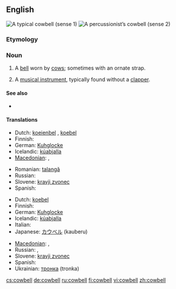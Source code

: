 ==English==
[[Image:Cowbell-2.jpg|thumb|right|A typical cowbell (sense 1)]]
[[Image:Koebel.jpg|thumb|right|A percussionist’s cowbell (sense 2)]]

===Etymology===
{{compound|cow|bell}}

===Noun===
{{en-noun}}

# A [[bell]] worn by [[cow]]s; sometimes with an ornate strap.
# {{musici}} A [[musical instrument]], typically found without a [[clapper]].

====See also====
* {{pedia}}

====Translations====
{{trans-top|bell worn by cows}}
* Dutch: [[koeienbel]] {{f}}, [[koebel]] {{f}}
* Finnish: {{t-|fi|lehmänkello}}
* German: [[Kuhglocke]] {{f}}
* Icelandic: [[kúabjalla]] {{f}}
* [[Macedonian]]: {{t|mk|клопотарец|m|tr=klopotárec|sc=Cyrl|xs=Macedonian}},  {{t|mk|прапорец|m|tr=práporec|sc=Cyrl|xs=Macedonian}}
{{trans-mid}}
* Romanian: [[talangă]] {{f}}
* Russian: {{t|ru|коровий колокольчик|m|tr=koróvij kolokól’čik|sc=Cyrl}}
* Slovene: [[kravji zvonec]] {{m}}
* Spanish: {{t-|es|cencerro|m}}
{{trans-bottom}}

{{trans-top|musical instrument}}
* Dutch: [[koebel]] {{f}}
* Finnish: {{t-|fi|lehmänkello}}
* German: [[Kuhglocke]] {{f}}
* Icelandic: [[kúabjalla]] {{f}}
* Italian: {{t+|it|campanaccio|m}}
* Japanese: [[カウベル]] (kauberu)
{{trans-mid}}
* [[Macedonian]]: {{t|mk|клопотарец|m|tr=klopotárec|sc=Cyrl|xs=Macedonian}},  {{t|mk|прапорец|m|tr=práporec|sc=Cyrl|xs=Macedonian}}
* Russian: {{t+|ru|колоколец|m|tr=kolokólets|sc=Cyrl}},  {{t|ru|сенсерро|n|tr=sensérro|sc=Cyrl}}
* Slovene: [[kravji zvonec]] {{m}}
* Spanish: {{t-|es|cencerro|m}}
* Ukrainian: [[тронка]] (tronka) {{f}}
{{trans-bottom}}

[[cs:cowbell]]
[[de:cowbell]]
[[ru:cowbell]]
[[fi:cowbell]]
[[vi:cowbell]]
[[zh:cowbell]]
